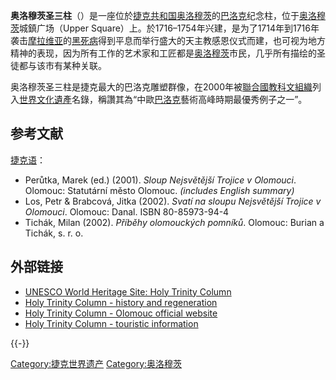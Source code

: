 {{coord|49|35|38.19|N|17|15|1.53|E|type:landmark|display=title}}
{{世界文化遗产概要表
|site_img = File:8.8.17_2_Olomouc_069_(36097985690).jpg
|site_img_capt = 奥洛穆茨圣三柱
|site_img_width = 350px
|zh_name = 奥洛穆茨三位一体圣柱
|en_name = Holy Trinity Column in Olomouc
|fr_name = Colonne de la Sainte Trinité d'Olomouc
|country = {{CZE}}
| Region = 欧洲和北美地区
|criterion_c = i, iv
|rg_year = 2000年
|ex_rg_year = 
|Danger_year = 
|remarks = 
|org_url = http://whc.unesco.org/en/list/859
|map_img = 
|map_img_width =
}}

'''奥洛穆茨圣三柱'''（{{lang-cs|'''Sloup Nejsvětější Trojice'''}}）是一座位於[[捷克共和国|捷克共和国]][[奥洛穆茨|奥洛穆茨]]的[[巴洛克|巴洛克]]纪念柱，位于[[奥洛穆茨|奥洛穆茨]]城鎮广场（Upper Square）上。於1716–1754年兴建，是为了1714年到1716年袭击[[摩拉维亚|摩拉维亚]]的[[黑死病|黑死病]]得到平息而举行盛大的天主教感恩仪式而建，也可视为地方精神的表现，因为所有工作的艺术家和工匠都是[[奥洛穆茨|奥洛穆茨]]市民，几乎所有描绘的圣徒都与该市有某种关联。

奥洛穆茨圣三柱是捷克最大的巴洛克雕塑群像，在2000年被[[聯合國教科文組織|聯合國教科文組織]]列入[[世界文化遺產|世界文化遺產]]名錄，稱讚其為“中歐[[巴洛克|巴洛克]]藝術高峰時期最優秀例子之一”。

== 参考文献 ==
[[捷克语|捷克语]]：
* Perůtka, Marek (ed.) (2001). ''Sloup Nejsvětější Trojice v Olomouci''. Olomouc: Statutární město Olomouc. ''(includes English summary)''
* Los, Petr & Brabcová, Jitka (2002). ''Svatí na sloupu Nejsvětější Trojice v Olomouci''. Olomouc: Danal. ISBN 80-85973-94-4
* Tichák, Milan (2002). ''Příběhy olomouckých pomníků''. Olomouc: Burian a Tichák, s. r. o.

== 外部链接 ==
{{Commons|Holy Trinity Column in Olomouc}}
{{Commons|Marian and Holy Trinity columns}}
* [http://whc.unesco.org/pg.cfm?cid=31&id_site=859 UNESCO World Heritage Site: Holy Trinity Column] {{Wayback|url=http://whc.unesco.org/pg.cfm?cid=31&id_site=859 |date=20210225055143 }}
* [https://web.archive.org/web/20060117231356/http://www.restaurovani.cz/olomouc/english.htm Holy Trinity Column - history and regeneration]
* [http://www.olomouc-tourism.cz/index.php?lang=2&kategorie=163&pamatka=25 Holy Trinity Column - Olomouc official website] {{Wayback|url=http://www.olomouc-tourism.cz/index.php?lang=2&kategorie=163&pamatka=25 |date=20070926235123 }}
* [http://www.discoverczech.com/olomouc/holy-trinity-column.php4 Holy Trinity Column - touristic information] {{Wayback|url=http://www.discoverczech.com/olomouc/holy-trinity-column.php4 |date=20200804143517 }}

{{-}}
{{捷克共和國世界遺產}}

[[Category:捷克世界遗产|Category:捷克世界遗产]]
[[Category:奥洛穆茨|Category:奥洛穆茨]]